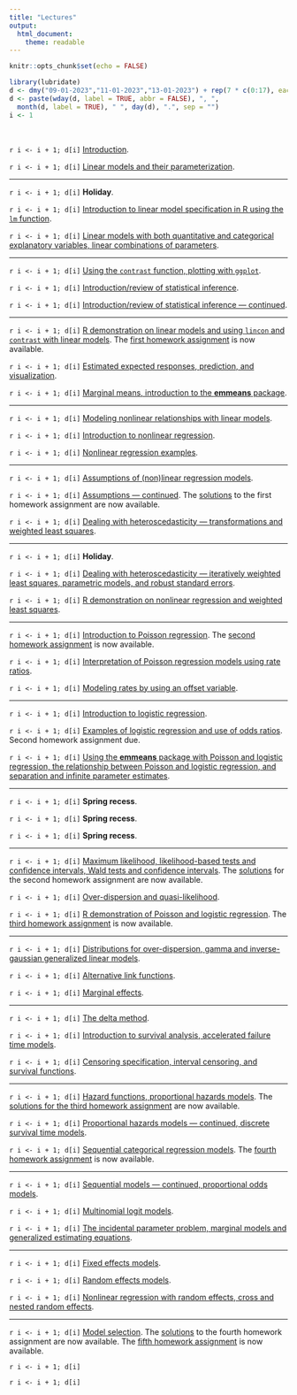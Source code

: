 ```yaml
---
title: "Lectures"
output: 
  html_document: 
    theme: readable
---
```


```r
knitr::opts_chunk$set(echo = FALSE)
```

```r
library(lubridate)
d <- dmy("09-01-2023","11-01-2023","13-01-2023") + rep(7 * c(0:17), each = 3)
d <- paste(wday(d, label = TRUE, abbr = FALSE), ", ", 
  month(d, label = TRUE), " ", day(d), ".", sep = "")
i <- 1
```

&nbsp;

`r i <- i + 1; d[i]` [Introduction](lecture-01-11-2023.html).

`r i <- i + 1; d[i]` [Linear models and their parameterization](lecture-01-13-2023.html).

***

`r i <- i + 1; d[i]` **Holiday**. 

`r i <- i + 1; d[i]` [Introduction to linear model specification in R using the `lm` function](lecture-01-18-2023.html).

`r i <- i + 1; d[i]` [Linear models with both quantitative and categorical explanatory variables, linear combinations of parameters](lecture-01-20-2023.html).
 
***

`r i <- i + 1; d[i]` [Using the `contrast` function, plotting with `ggplot`](lecture-01-23-2023.html).

`r i <- i + 1; d[i]` [Introduction/review of statistical inference](lecture-01-25-2023.html). 

`r i <- i + 1; d[i]` [Introduction/review of statistical inference --- continued](lecture-01-27-2023.html).
 
***

`r i <- i + 1; d[i]` [R demonstration on linear models and using `lincon` and `contrast` with linear models](lecture-01-30-2023.html). The [first homework assignment](hw1.html) is now available.

`r i <- i + 1; d[i]` [Estimated expected responses, prediction, and visualization](lecture-02-01-2023.html).

`r i <- i + 1; d[i]` [Marginal means, introduction to the **emmeans** package](lecture-02-03-2023.html). 
 
***

`r i <- i + 1; d[i]` [Modeling nonlinear relationships with linear models](lecture-02-06-2023.html).

`r i <- i + 1; d[i]` [Introduction to nonlinear regression](lecture-02-08-2023.html).

`r i <- i + 1; d[i]` [Nonlinear regression examples](lecture-02-10-2023.html). 
 
***

`r i <- i + 1; d[i]` [Assumptions of (non)linear regression models](lecture-02-13-2023.html).

`r i <- i + 1; d[i]` [Assumptions --- continued](lecture-02-15-2023.html). The [solutions](hw1-solutions.html) to the first homework assignment are now available.

`r i <- i + 1; d[i]` [Dealing with heteroscedasticity --- transformations and weighted least squares](lecture-02-17-2023.html).
 
***

`r i <- i + 1; d[i]` **Holiday**.

`r i <- i + 1; d[i]` [Dealing with heteroscedasticity --- iteratively weighted least squares, parametric models, and robust standard errors](lecture-02-22-2023.html).

`r i <- i + 1; d[i]` [R demonstration on nonlinear regression and weighted least squares](lecture-02-24-2023.html).
 
***

`r i <- i + 1; d[i]` [Introduction to Poisson regression](lecture-02-27-2023.html). The [second homework assignment](hw2.html) is now available.

`r i <- i + 1; d[i]` [Interpretation of Poisson regression models using rate ratios](lecture-03-01-2023.html).

`r i <- i + 1; d[i]` [Modeling rates by using an offset variable](lecture-03-03-2023.html).
 
***

`r i <- i + 1; d[i]` [Introduction to logistic regression](lecture-03-06-2023.html). 

`r i <- i + 1; d[i]` [Examples of logistic regression and use of odds ratios](lecture-03-08-2023.html). Second homework assignment due.

`r i <- i + 1; d[i]` [Using the **emmeans** package with Poisson and logistic regression, the relationship between Poisson and logistic regression, and separation and infinite parameter estimates](lecture-03-10-2023.html).
 
***

`r i <- i + 1; d[i]` **Spring recess**.

`r i <- i + 1; d[i]` **Spring recess**.

`r i <- i + 1; d[i]` **Spring recess**.
 
***

`r i <- i + 1; d[i]` [Maximum likelihood, likelihood-based tests and confidence intervals, Wald tests and confidence intervals](lecture-03-20-2023.html). The [solutions](hw2-solutions.html) for the second homework assignment are now available.

`r i <- i + 1; d[i]` [Over-dispersion and quasi-likelihood](lecture-03-22-2023.html). 

`r i <- i + 1; d[i]` [R demonstration of Poisson and logistic regression](lecture-03-24-2023.html). The [third homework assignment](hw3.html) is now available. 
 
***

`r i <- i + 1; d[i]` [Distributions for over-dispersion, gamma and inverse-gaussian generalized linear models](lecture-03-27-2023.html).

`r i <- i + 1; d[i]` [Alternative link functions](lecture-03-29-2023.html).

`r i <- i + 1; d[i]` [Marginal effects](lecture-03-31-2023.html). 
 
***

`r i <- i + 1; d[i]` [The delta method](lecture-04-03-2023.html).

`r i <- i + 1; d[i]` [Introduction to survival analysis, accelerated failure time models](lecture-04-05-2023.html).
 
`r i <- i + 1; d[i]` [Censoring specification, interval censoring, and survival functions](lecture-04-07-2023.html). 
 
***

`r i <- i + 1; d[i]` [Hazard functions, proportional hazards models](lecture-04-10-2023.html). The [solutions for the third homework assignment](hw3-solutions.html) are now available.

`r i <- i + 1; d[i]` [Proportional hazards models --- continued, discrete survival time models](lecture-04-12-2023.html).

`r i <- i + 1; d[i]` [Sequential categorical regression models](lecture-04-14-2023.html). The [fourth homework assignment](hw4.html) is now available.
 
***

`r i <- i + 1; d[i]` [Sequential models --- continued, proportional odds models](lecture-04-17-2023.html).

`r i <- i + 1; d[i]` [Multinomial logit models](lecture-04-19-2023.html). 

`r i <- i + 1; d[i]` [The incidental parameter problem, marginal models and generalized estimating equations](lecture-04-21-2023.html).
 
***

`r i <- i + 1; d[i]` [Fixed effects models](lecture-04-24-2023.html). 

`r i <- i + 1; d[i]` [Random effects models](lecture-04-26-2023.html).

`r i <- i + 1; d[i]` [Nonlinear regression with random effects, cross and nested random effects](lecture-04-28-2023.html). 
 
***

`r i <- i + 1; d[i]` [Model selection](lecture-05-01-2023.html). The [solutions](hw4-solutions.html) to the fourth homework assignment are now available. The [fifth homework assignment](hw5.html) is now available. 

`r i <- i + 1; d[i]` 

`r i <- i + 1; d[i]`






